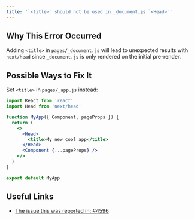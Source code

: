 ```yaml
---
title: '`<title>` should not be used in _document.js `<Head>`'
---
```


## Why This Error Occurred

Adding `<title>` in `pages/_document.js` will lead to unexpected results with `next/head` since `_document.js` is only rendered on the initial pre-render.

## Possible Ways to Fix It

Set `<title>` in `pages/_app.js` instead:

```jsx filename="pages/_app.js"
import React from 'react'
import Head from 'next/head'

function MyApp({ Component, pageProps }) {
  return (
    <>
      <Head>
        <title>My new cool app</title>
      </Head>
      <Component {...pageProps} />
    </>
  )
}

export default MyApp
```

## Useful Links

- [The issue this was reported in: #4596](https://github.com/vercel/next.js/issues/4596)
